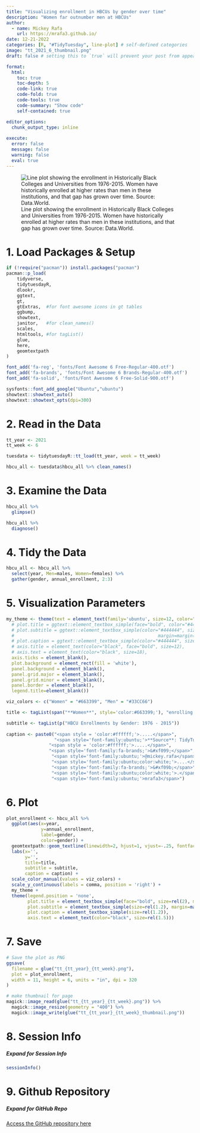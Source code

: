 ```yaml
---
title: "Visualizing enrollment in HBCUs by gender over time"
description: "Women far outnumber men at HBCUs"
author:
  - name: Mickey Rafa
    url: https://mrafa3.github.io/
date: 12-21-2022
categories: [R, "#TidyTuesday", line-plot] # self-defined categories
image: "tt_2021_6_thumbnail.png"
draft: false # setting this to `true` will prevent your post from appearing on your listing page until you're ready!

format:
  html:
    toc: true
    toc-depth: 5
    code-link: true
    code-fold: true
    code-tools: true
    code-summary: "Show code"
    self-contained: true

editor_options: 
  chunk_output_type: inline
  
execute: 
  error: false
  message: false
  warning: false
  eval: true
---
```


![Line plot showing the enrollment in Historically Black Colleges and Universities from 1976-2015. Women have historically enrolled at higher rates than men in these institutions, and that gap has grown over time. Source: Data.World.](tt_2021_6.png){#fig-1}

# 1. Load Packages & Setup

```r
if (!require("pacman")) install.packages("pacman")
pacman::p_load(
    tidyverse,
    tidytuesdayR,
    dlookr,
    ggtext,
    gt,
    gtExtras,  #for font awesome icons in gt tables
    ggbump,
    showtext,
    janitor,   #for clean_names()
    scales,
    htmltools, #for tagList()
    glue,
    here,
    geomtextpath
)    

font_add('fa-reg', 'fonts/Font Awesome 6 Free-Regular-400.otf')
font_add('fa-brands', 'fonts/Font Awesome 6 Brands-Regular-400.otf')
font_add('fa-solid', 'fonts/Font Awesome 6 Free-Solid-900.otf')

sysfonts::font_add_google("Ubuntu","ubuntu")
showtext::showtext_auto()
showtext::showtext_opts(dpi=300)
```

# 2. Read in the Data

```r
tt_year <- 2021
tt_week <- 6

tuesdata <- tidytuesdayR::tt_load(tt_year, week = tt_week)

hbcu_all <- tuesdata$hbcu_all %>% clean_names()
```

# 3. Examine the Data 

```r
hbcu_all %>%
  glimpse()

hbcu_all %>%
  diagnose()
```

# 4. Tidy the Data 

```r
hbcu_all <- hbcu_all %>% 
  select(year, Men=males, Women=females) %>% 
  gather(gender, annual_enrollment, 2:3)
```

# 5. Visualization Parameters 

```r
my_theme <- theme(text = element_text(family='ubuntu', size=12, color="#444444"),
  # plot.title = ggtext::element_textbox_simple(face="bold", color="#444444", size=24, margin=margin(b=5)),
  # plot.subtitle = ggtext::element_textbox_simple(color="#444444", size=14, 
  #                                                      margin=margin(b=10)),
  # plot.caption = ggtext::element_textbox_simple(color="#444444", size=12),
  # axis.title = element_text(color="black", face="bold", size=12), 
  # axis.text = element_text(color="black", size=18), 
  axis.ticks = element_blank(), 
  plot.background = element_rect(fill = 'white'),
  panel.background = element_blank(),
  panel.grid.major = element_blank(),
  panel.grid.minor = element_blank(),
  panel.border = element_blank(), 
  legend.title=element_blank())

viz_colors <- c("Women" = "#663399", "Men" = "#33CC66")

title <- tagList(span("**Women**", style='color:#663399;'), "enrolling in HBCUs at historic rates")

subtitle <- tagList(p("HBCU Enrollments by Gender: 1976 - 2015"))
  
caption <- paste0("<span style = 'color:#ffffff;'>.....</span>",
                  "<span style='font-family:ubuntu;'>**Source**: TidyTuesday week 6 (2021)</span><br>",
                "<span style = 'color:#ffffff;'>.....</span>",
                "<span style='font-family:fa-brands;'>&#xf099;</span>",
                 "<span style='font-family:ubuntu;'>@mickey.rafa</span>",
                 "<span style='font-family:ubuntu;color:white;'>....</span>",
                 "<span style='font-family:fa-brands;'>&#xf09b;</span>",
                 "<span style='font-family:ubuntu;color:white;'>.</span>",
                 "<span style='font-family:ubuntu;'>mrafa3</span>")
```

# 6. Plot 

```r
plot_enrollment <- hbcu_all %>% 
  ggplot(aes(x=year,
             y=annual_enrollment,
             label=gender,
             color=gender)) + 
  geomtextpath::geom_textline(linewidth=2, hjust=1, vjust=-.25, fontface="bold", size=8) + 
  labs(x='',
       y='',
       title=title,
       subtitle = subtitle,
       caption = caption) + 
  scale_color_manual(values = viz_colors) + 
  scale_y_continuous(labels = comma, position = 'right') + 
  my_theme + 
  theme(legend.position = 'none',
        plot.title = element_textbox_simple(face="bold", size=rel(2), margin=margin(b=5)),
        plot.subtitle = element_textbox_simple(size=rel(1.2), margin=margin(b=10)),
        plot.caption = element_textbox_simple(size=rel(1.2)),
        axis.text = element_text(color="black", size=rel(1.5)))
```

# 7. Save 

```r
# Save the plot as PNG
ggsave(
  filename = glue("tt_{tt_year}_{tt_week}.png"),
  plot = plot_enrollment,
  width = 11, height = 6, units = "in", dpi = 320
)

# make thumbnail for page
magick::image_read(glue("tt_{tt_year}_{tt_week}.png")) %>%
  magick::image_resize(geometry = "400") %>%
  magick::image_write(glue("tt_{tt_year}_{tt_week}_thumbnail.png"))
```

# 8. Session Info

::: {.callout-tip collapse="true"}
##### Expand for Session Info

```r
sessionInfo()
```
:::

# 9. Github Repository 

::: {.callout-tip collapse="true"}

##### Expand for GitHub Repo
 
[Access the GitHub repository here](https://github.com/mrafa3/mrafa3.github.io)
:::